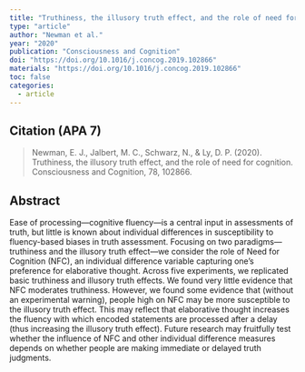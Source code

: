 ```yaml
---
title: "Truthiness, the illusory truth effect, and the role of need for cognition."
type: "article"
author: "Newman et al."
year: "2020"
publication: "Consciousness and Cognition"
doi: "https://doi.org/10.1016/j.concog.2019.102866"
materials: "https://doi.org/10.1016/j.concog.2019.102866"
toc: false
categories:
  - article
---
```


## Citation (APA 7)

> Newman, E. J., Jalbert, M. C., Schwarz, N., & Ly, D. P. (2020). Truthiness, the illusory truth effect, and the role of need for cognition. Consciousness and Cognition, 78, 102866.

## Abstract

Ease of processing—cognitive fluency—is a central input in assessments of truth, but little is known about individual differences in susceptibility to fluency-based biases in truth assessment. Focusing on two paradigms—truthiness and the illusory truth effect—we consider the role of Need for Cognition (NFC), an individual difference variable capturing one’s preference for elaborative thought. Across five experiments, we replicated basic truthiness and illusory truth effects. We found very little evidence that NFC moderates truthiness. However, we found some evidence that (without an experimental warning), people high on NFC may be more susceptible to the illusory truth effect. This may reflect that elaborative thought increases the fluency with which encoded statements are processed after a delay (thus increasing the illusory truth effect). Future research may fruitfully test whether the influence of NFC and other individual difference measures depends on whether people are making immediate or delayed truth judgments.
